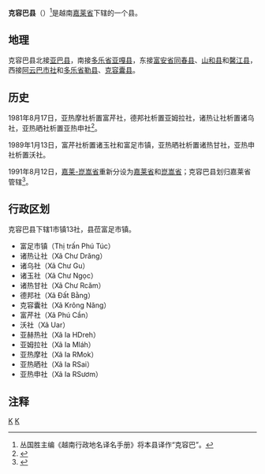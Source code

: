 {{Infobox Settlement
|name                   = 克容巴县
|settlement_type        = 县
|official_name          = 
|other_name             = 
|native_name            = {{lang|vi|Huyện Krông Pa}}
|nickname               = 
|motto                  = 
|image_skyline          = 
|imagesize              = 
|image_caption          = 
|image_flag             = 
|flag_size              = 
|image_seal             = 
|seal_size              = 
|image_shield           = 
|shield_size            = 
|image_blank_emblem     = 
|blank_emblem_size      = 
|image_map              = {{Infobox mapframe|frame-width=250|zoom=10}}
|mapsize                = 
|map_caption            = 
|image_map1             = 
|mapsize1               = 
|map_caption1           = 
|pushpin_map            = Vietnam
|pushpin_label_position = bottom
|pushpin_map_caption    = 
|pushpin_map1           = 
|pushpin_label_position1= 
|pushpin_map_caption1   = 
|subdivision_type       = 国家
|subdivision_name       = {{flag|Vietnam}}
|subdivision_type1      = [[越南行政区划|省]]
|subdivision_name1      = [[嘉莱省|嘉莱省]]
|subdivision_type2      = 行政区划
|subdivision_name2      = 1市镇13社
|subdivision_type3      = 
|subdivision_name3      = 
|seat_type              = 县莅
|seat                   = {{link-vi|富足市镇|Phú Túc (thị trấn)}}
|government_type        = 
|leader_title           = 
|leader_name            = 
|leader_title1          = 
|leader_name1           = 
|established_title      = 
|established_date       = 
|area_magnitude         = 
|unit_pref              = 
|area_footnotes         = 
|area_total_km2         = 1628
|area_land_km2          = 
|area_water_km2         = 
|area_water_percent     = 
|area_urban_km2         = 
|area_metro_km2         = 
|population_as_of       = 2019年
|population_footnotes   = 
|population_note        = 
|population_total       = 86120
|population_density_km2 = auto
|population_metro             = 
|population_density_metro_km2 = 
|population_urban             = 
|population_density_urban_km2 = 
|timezone               = [[越南标准时间|越南标准时间]]
|utc_offset             = +7
|elevation_footnotes    = 
|elevation_m            = 
|coor_type              = 
|coordinates            = 
|postal_code_type       = 
|postal_code            = 
|area_code              = 
|website                = [http://krongpa.gialai.gov.vn 克容巴县电子信息门户网站]
|footnotes              = 
}}
'''克容巴县'''（{{vie|v='''Huyện Krông Pa'''}}）<ref>丛国胜主编《越南行政地名译名手册》将本县译作“克容巴”。</ref>是越南[[嘉莱省|嘉莱省]]下辖的一个县。

==地理==
克容巴县北接[[亚巴县|亚巴县]]，南接[[多乐省|多乐省]][[亚嘎县|亚嘎县]]，东接[[富安省|富安省]][[同春县_(越南)|同春县]]、[[山和县|山和县]]和[[馨江县|馨江县]]，西接[[阿云巴市社|阿云巴市社]]和[[多乐省|多乐省]][[勒县|勒县]]、[[克容囊县|克容囊县]]。

==历史==
1981年8月17日，亚热摩社析置富芹社，德邦社析置亚姆拉社，诸热让社析置诸乌社，亚热晒社析置亚热申社<ref>{{Cite web |url=https://thuvienphapluat.vn/van-ban/Bo-may-hanh-chinh/Quyet-dinh-30-HDBT-dieu-chinh-dia-gioi-xa-thi-tran-tinh-Gia-Lai-Kon-Tum/43114/noi-dung.aspx |title=Quyết định 30-HĐBT năm 1981 điều chỉnh địa giới một số xã và thị trấn thuộc tỉnh Gia Lai - Kon Tum do Hội đồng Bộ trưởng ban hành |accessdate=2020-04-27 |archive-date=2020-12-18 |archive-url=https://web.archive.org/web/20201218110106/https://thuvienphapluat.vn/van-ban/Bo-may-hanh-chinh/Quyet-dinh-30-HDBT-dieu-chinh-dia-gioi-xa-thi-tran-tinh-Gia-Lai-Kon-Tum/43114/noi-dung.aspx |dead-url=no }}</ref>。

1989年1月13日，富芹社析置诸玉社和富足市镇，亚热晒社析置诸热甘社，亚热申社析置沃社。

1991年8月12日，[[嘉莱-崑嵩省|嘉莱-崑嵩省]]重新分设为[[嘉莱省|嘉莱省]]和[[崑嵩省|崑嵩省]]；克容巴县划归嘉莱省管辖<ref>{{Cite web |url=https://thuvienphapluat.vn/van-ban/Bo-may-hanh-chinh/Nghi-quyet-dieu-chinh-dia-gioi-hanh-chinh-mot-so-tinh-thanh-pho-truc-thuoc-Trung-uong-42808.aspx |title=Nghị quyết về việc điều chỉnh địa giới hành chính một số tỉnh, thành phố trực thuộc Trung ương do Quốc hội ban hành |accessdate=2020-04-27 |archive-date=2020-04-22 |archive-url=https://web.archive.org/web/20200422032413/https://thuvienphapluat.vn/van-ban/Bo-may-hanh-chinh/Nghi-quyet-dieu-chinh-dia-gioi-hanh-chinh-mot-so-tinh-thanh-pho-truc-thuoc-Trung-uong-42808.aspx |dead-url=no }}</ref>。

==行政区划==
克容巴县下辖1市镇13社，县莅富足市镇。
*富足市镇（Thị trấn Phú Túc）
*诸热让社（Xã Chư Drăng）
*诸乌社（Xã Chư Gu）
*诸玉社（Xã Chư Ngọc）
*诸热甘社（Xã Chư Rcăm）
*德邦社（Xã Đất Bằng）
*克容囊社（Xã Krông Năng）
*富芹社（Xã Phú Cần）
*沃社（Xã Uar）
*亚赫热社（Xã Ia HDreh）
*亚姆拉社（Xã Ia Mláh）
*亚热摩社（Xã Ia RMok）
*亚热晒社（Xã Ia RSai）
*亚热申社（Xã Ia RSươm）

==注释==
{{reflist}}

{{嘉莱省行政区划}}
{{越南西原之县市镇区域划分}}

[[Category:越南县份|K]]
[[Category:嘉萊省|K]]